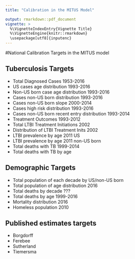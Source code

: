 ```yaml
---
title: "Calibration in the MITUS Model"

output: rmarkdown::pdf_document
vignette: >
  %\VignetteIndexEntry{Vignette Title}
  %\VignetteEngine{knitr::rmarkdown}
  \usepackage[utf8]{inputenc}
---
```


#National Calibration Targets in the MITUS model 

## Tuberculosis Targets
+ Total Diagnosed Cases 1953-2016
+ US cases age distribution 1993-2016
+ Non-US born case age distribution 1993-2016
+ Cases non-US born distribution 1993-2016
+ Cases non-US born slope 2000-2014
+ Cases high risk distribution 1993-2016
+ Cases non-US born recent entry distribution 1993-2014
+ Treatment Outcomes 1993-2012
+ Total LTBI Treatment Initiations 2002
+ Distribution of LTBI Treatment Inits 2002
+ LTBI prevalence by age 2011 US
+ LTBI prevalence by age 2011 non-US born 
+ Total deaths with TB 1999-2014
+ Total deaths with TB by age 

## Demographic Targets
+ Total population of each decade by US/non-US born 
+ Total population of age distribution 2016
+ Total deaths by decade ???
+ Total deaths by age 1999-2016
+ Mortality distribution 2016
+ Homeless population 2010

## Published estimates targets 
+ Borgdorff
+ Ferebee
+ Sutherland 
+ Tiemersma 
